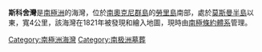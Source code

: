 {{unreferenced|time=2013-10-27T05:00:43+00:00}}
'''斯科舍灣'''是[[南極洲|南極洲]]的海灣，位於[[南奧克尼群島|南奧克尼群島]]的[[勞里島|勞里島]]南部，處於[[莫斯曼半島|莫斯曼半島]]以東，寬4公里，該海灣在1821年被發現和繪入地圖，現時由[[南極條約體系|南極條約體系]]管理。

{{coord|60|46|S|44|40|W|display=title}}

{{Antarctica-geo-stub}}
[[Category:南極洲海灣|Category:南極洲海灣]]
[[Category:南极洲墓葬|Category:南极洲墓葬]]